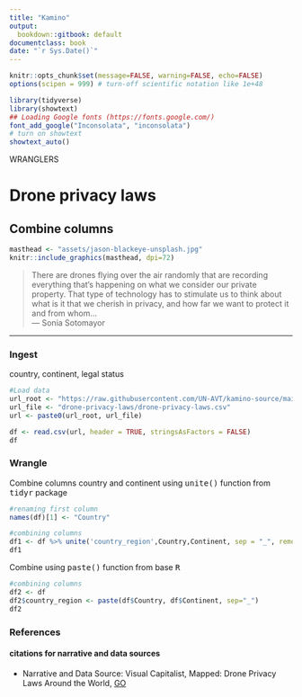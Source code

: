 ```yaml
---
title: "Kamino"
output:
  bookdown::gitbook: default
documentclass: book
date: "`r Sys.Date()`"
---
```


```r

knitr::opts_chunk$set(message=FALSE, warning=FALSE, echo=FALSE)
options(scipen = 999) # turn-off scientific notation like 1e+48

library(tidyverse)
library(showtext)
## Loading Google fonts (https://fonts.google.com/)
font_add_google("Inconsolata", "inconsolata")
# turn on showtext
showtext_auto()

```

WRANGLERS 


# Drone privacy laws
## Combine columns


```r

masthead <- "assets/jason-blackeye-unsplash.jpg"
knitr::include_graphics(masthead, dpi=72)

```

> There are drones flying over the air randomly that are recording everything that's happening on what we consider our private  property. That type of technology has to stimulate us to think about what is it that we cherish in privacy, and how far we want to protect it and from whom...\
--- Sonia Sotomayor\

***

### Ingest
country, continent, legal status

```r

#Load data
url_root <- "https://raw.githubusercontent.com/UN-AVT/kamino-source/main/sources/0-shared/data/"
url_file <- "drone-privacy-laws/drone-privacy-laws.csv"
url <- paste0(url_root, url_file)

df <- read.csv(url, header = TRUE, stringsAsFactors = FALSE)
df

```


### Wrangle
Combine columns country and continent using <kbd>unite()</kbd> function from <kbd>tidyr</kbd> package

```r

#renaming first column
names(df)[1] <- "Country"

#combining columns
df1 <- df %>% unite('country_region',Country,Continent, sep = "_", remove = TRUE, na.rm = FALSE )
df1

```


Combine using <kbd>paste()</kbd> function from base <kbd>R</kbd>

```r

#combining columns
df2 <- df
df2$country_region <- paste(df$Country, df$Continent, sep="_")
df2

```


### References
#### citations for narrative and data sources

* Narrative and Data Source: Visual Capitalist, Mapped: Drone Privacy Laws Around the World, [GO](https://www.visualcapitalist.com/mapped-drone-privacy-laws-around-the-world/){target="_blank"}


